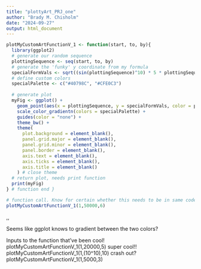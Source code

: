 ```yaml
---
title: "plottyArt_PRJ_one"
author: "Brady M. Chisholm"
date: "2024-09-27"
output: html_document
---
```

```r
plotMyCustomArtFunctionV_1 <- function(start, to, by){
  library(ggplot2)
  # generate our random sequence
  plottingSequence <- seq(start, to, by)
  # generate the 'funky' y coordinate from my formula 
  specialFormVals <- sqrt((sin(plottingSequence)^10) * 5 * plottingSequence)
  # define custom colors 
  specialPalette <- c("#40798C", "#CFE0C3")
  
  # generate plot
  myFig <- ggplot() +
    geom_point(aes(x = plottingSequence, y = specialFormVals, color = plottingSequence)) + 
    scale_color_gradientn(colors = specialPalette) +
    guides(color = "none") + 
    theme_bw() + 
    theme(
      plot.background = element_blank(),
      panel.grid.major = element_blank(),
      panel.grid.minor = element_blank(),
      panel.border = element_blank(),
      axis.text = element_blank(),         
      axis.ticks = element_blank(),        
      axis.title = element_blank()         
    ) # close theme 
  # return plot, needs print function  
  print(myFig)
} # function end } 

# function call. Know for certain whether this needs to be in same code chuck or not?  
plotMyCustomArtFunctionV_1(1,50000,6)

```
<start>,<to>,<by>

Seems like ggplot knows to gradient between the two colors? 

  Inputs to the function that've been cool! 
plotMyCustomArtFunctionV_1(1,20000,5) super cool!! 
plotMyCustomArtFunctionV_1(1,(10^10),10) crash out?
plotMyCustomArtFunctionV_1(1,5000,3)